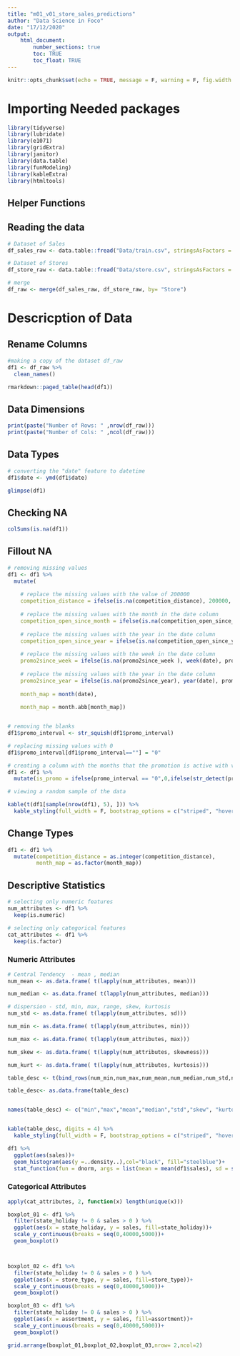 ---
title: "m01_v01_store_sales_predictions"
author: "Data Science in Foco"
date: "17/12/2020"
output: 
    html_document:
        number_sections: true
        toc: TRUE
        toc_float: TRUE
---


```{r setup, include=FALSE}
knitr::opts_chunk$set(echo = TRUE, message = F, warning = F, fig.width = 13, fig.height = 6, comment = "")
```

# Importing Needed packages

```{r}

library(tidyverse)
library(lubridate)
library(e1071) 
library(gridExtra)
library(janitor)
library(data.table)
library(funModeling)
library(kableExtra)
library(htmltools)


```


## Helper Functions

## Reading the data

```{r}

# Dataset of Sales
df_sales_raw <- data.table::fread("Data/train.csv", stringsAsFactors = T,  na.strings = c("","'","NA"))

# Dataset of Stores
df_store_raw <- data.table::fread("Data/store.csv", stringsAsFactors = T,  na.strings=c("","'","NA"))

# merge
df_raw <- merge(df_sales_raw, df_store_raw, by= "Store")

```


# Descricption of Data

## Rename Columns

```{r}

#making a copy of the dataset df_raw
df1 <- df_raw %>% 
  clean_names()

rmarkdown::paged_table(head(df1))

```

## Data Dimensions

```{r}

print(paste("Number of Rows: " ,nrow(df_raw)))
print(paste("Number of Cols: " ,ncol(df_raw)))

```


## Data Types

```{r}

# converting the "date" feature to datetime
df1$date <- ymd(df1$date)

glimpse(df1)

```


## Checking NA

```{r}

colSums(is.na(df1))

```

## Fillout NA

```{r}




# removing missing values
df1 <- df1 %>% 
  mutate(
    
    # replace the missing values with the value of 200000
    competition_distance = ifelse(is.na(competition_distance), 200000, competition_distance),
    
    # replace the missing values with the month in the date column     
    competition_open_since_month = ifelse(is.na(competition_open_since_month), month(date), competition_open_since_month),
    
    # replace the missing values with the year in the date column      
    competition_open_since_year = ifelse(is.na(competition_open_since_year), year(date), competition_open_since_year),
    
    # replace the missing values with the week in the date column      
    promo2since_week = ifelse(is.na(promo2since_week ), week(date), promo2since_week ),
    
    # replace the missing values with the year in the date column      
    promo2since_year = ifelse(is.na(promo2since_year), year(date), promo2since_year),
         
    month_map = month(date),
         
    month_map = month.abb[month_map])


# removing the blanks 
df1$promo_interval <- str_squish(df1$promo_interval)

# replacing missing values with 0
df1$promo_interval[df1$promo_interval==""] = "0"

# creating a column with the months that the promotion is active with value 1 and not active with value 0
df1 <- df1 %>% 
  mutate(is_promo = ifelse(promo_interval == "0",0,ifelse(str_detect(promo_interval, month_map),1,0)))

# viewing a random sample of the data

kable(t(df1[sample(nrow(df1), 5), ])) %>% 
  kable_styling(full_width = F, bootstrap_options = c("striped", "hover", "condesend", "responsive"),html_font = "Cambria")

```


## Change Types

```{r}

df1 <- df1 %>% 
  mutate(competition_distance = as.integer(competition_distance),
         month_map = as.factor(month_map))

```

## Descriptive Statistics

```{r}

# selecting only numeric features
num_attributes <- df1 %>% 
  keep(is.numeric)

# selecting only categorical features
cat_attributes <- df1 %>% 
  keep(is.factor)

```

### Numeric Attributes

```{r}



# Central Tendency  - mean , median
num_mean <- as.data.frame( t(lapply(num_attributes, mean)))

num_median <- as.data.frame( t(lapply(num_attributes, median)))

# dispersion - std, min, max, range, skew, kurtosis
num_std <- as.data.frame( t(lapply(num_attributes, sd)))

num_min <- as.data.frame( t(lapply(num_attributes, min)))

num_max <- as.data.frame( t(lapply(num_attributes, max)))

num_skew <- as.data.frame( t(lapply(num_attributes, skewness)))

num_kurt <- as.data.frame( t(lapply(num_attributes, kurtosis)))

table_desc <- t(bind_rows(num_min,num_max,num_mean,num_median,num_std,num_skew,num_kurt))

table_desc<- as.data.frame(table_desc)


names(table_desc) <- c("min","max","mean","median","std","skew", "kurtosis")


kable(table_desc, digits = 4) %>% 
  kable_styling(full_width = F, bootstrap_options = c("striped", "hover", "condesend", "responsive"),html_font = "Cambria")

```

```{r, out.width="200%", out.height="200%"}



df1 %>% 
  ggplot(aes(sales))+
  geom_histogram(aes(y =..density..),col="black", fill="steelblue")+
  stat_function(fun = dnorm, args = list(mean = mean(df1$sales), sd = sd(df1$sales)), col="red", lwd=1)

```

### Categorical Attributes

```{r}

apply(cat_attributes, 2, function(x) length(unique(x)))

```

```{r, fig.height= 8}

boxplot_01 <- df1 %>% 
  filter(state_holiday != 0 & sales > 0 ) %>% 
  ggplot(aes(x = state_holiday, y = sales, fill=state_holiday))+
  scale_y_continuous(breaks = seq(0,40000,5000))+
  geom_boxplot()



boxplot_02 <- df1 %>% 
  filter(state_holiday != 0 & sales > 0 ) %>% 
  ggplot(aes(x = store_type, y = sales, fill=store_type))+
  scale_y_continuous(breaks = seq(0,40000,5000))+
  geom_boxplot()

boxplot_03 <- df1 %>% 
  filter(state_holiday != 0 & sales > 0 ) %>% 
  ggplot(aes(x = assortment, y = sales, fill=assortment))+
  scale_y_continuous(breaks = seq(0,40000,5000))+
  geom_boxplot()

grid.arrange(boxplot_01,boxplot_02,boxplot_03,nrow= 2,ncol=2)

```


